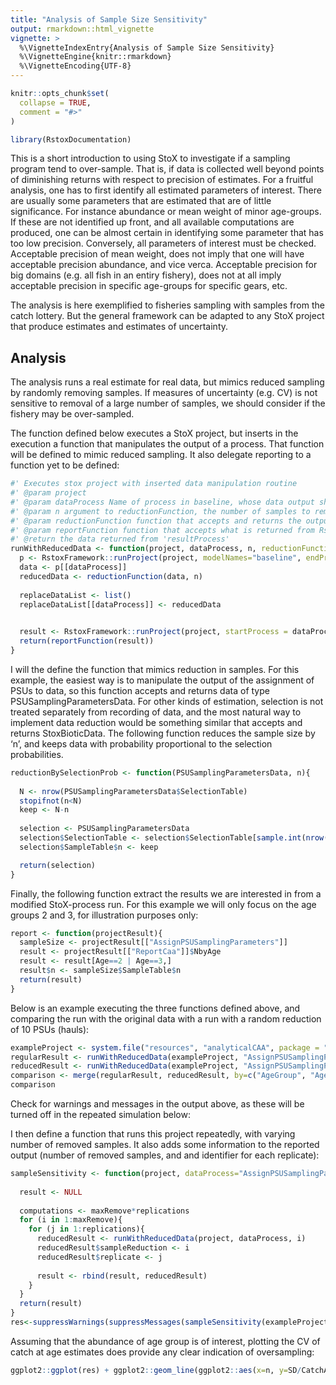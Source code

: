 ```yaml
---
title: "Analysis of Sample Size Sensitivity"
output: rmarkdown::html_vignette
vignette: >
  %\VignetteIndexEntry{Analysis of Sample Size Sensitivity}
  %\VignetteEngine{knitr::rmarkdown}
  %\VignetteEncoding{UTF-8}
---
```


```r
knitr::opts_chunk$set(
  collapse = TRUE,
  comment = "#>"
)
```

```r
library(RstoxDocumentation)
```

This is a short introduction to using StoX to investigate if a sampling program tend to over-sample. That is, if data is collected well beyond points of diminishing returns with respect to precision of estimates. For a fruitful analysis, one has to first identify all estimated parameters of interest. There are usually some parameters that are estimated that are of little significance. For instance abundance or mean weight of minor age-groups. If these are not identified up front, and all available computations are produced, one can be almost certain in identifying some parameter that has too low precision. Conversely, all parameters of interest must be checked. Acceptable precision of mean weight, does not imply that one will have acceptable precision abundance, and vice verca. Acceptable precision for big domains (e.g. all fish in an entiry fishery), does not at all imply acceptable precision in specific age-groups for specific gears, etc.

The analysis is here exemplified to fisheries sampling with samples from the catch lottery. But the general framework can be adapted to any StoX project that produce estimates and estimates of uncertainty.

## Analysis

The analysis runs a real estimate for real data, but mimics reduced sampling by randomly removing samples. If measures of uncertainty (e.g. CV) is not sensitive to removal of a large number of samples, we should consider if the fishery may be over-sampled.

The function defined below executes a StoX project, but inserts in the execution a function that manipulates the output of a process. That function will be defined to mimic reduced sampling. It also delegate reporting to a function yet to be defined:

```r
#' Executes stox project with inserted data manipulation routine
#' @param project
#' @param dataProcess Name of process in baseline, whose data output should be manipulated by 'reductionFunction'
#' @param n argument to reductionFunction, the number of samples to remove
#' @param reductionFunction function that accepts and returns the output from dataProcess, and, and the argument n 
#' @param reportFunction function that accepts what is returned from RstoxFramework::runProject, and extracts desired results as a data.table
#' @return the data returned from 'resultProcess'
runWithReducedData <- function(project, dataProcess, n, reductionFunction=reductionBySelectionProb, reportFunction=report){
  p <- RstoxFramework::runProject(project, modelNames="baseline", endProcess = dataProcess)
  data <- p[[dataProcess]]
  reducedData <- reductionFunction(data, n)
  
  replaceDataList <- list()
  replaceDataList[[dataProcess]] <- reducedData

  
  result <- RstoxFramework::runProject(project, startProcess = dataProcess, replaceDataList = replaceDataList)
  return(reportFunction(result))
}
```

I will the define the function that mimics reduction in samples. For this example, the easiest way is to manipulate the output of the assignment of PSUs to data, so this function accepts and returns data of type PSUSamplingParametersData. For other kinds of estimation, selection is not treated separately from recording of data, and the most natural way to implement data reduction would be something similar that accepts and returns StoxBioticData. The following function reduces the sample size by 'n', and keeps data with probability proportional to the selection probabilities.

```r
reductionBySelectionProb <- function(PSUSamplingParametersData, n){
  
  N <- nrow(PSUSamplingParametersData$SelectionTable)
  stopifnot(n<N)
  keep <- N-n
  
  selection <- PSUSamplingParametersData
  selection$SelectionTable <- selection$SelectionTable[sample.int(nrow(PSUSamplingParametersData$SelectionTable), keep, prob = PSUSamplingParametersData$SelectionTable$SelectionProbability),]
  selection$SampleTable$n <- keep

  return(selection)  
}
```

Finally, the following function extract the results we are interested in from a modified StoX-process run. For this example we will only focus on the age groups 2 and 3, for illustration purposes only:

```r
report <- function(projectResult){
  sampleSize <- projectResult[["AssignPSUSamplingParameters"]]
  result <- projectResult[["ReportCaa"]]$NbyAge
  result <- result[Age==2 | Age==3,]
  result$n <- sampleSize$SampleTable$n
  return(result)
}
```


Below is an example executing the three functions defined above, and comparing the run with the original data with a run with a random reduction of 10 PSUs (hauls):

```r
exampleProject <- system.file("resources", "analyticalCAA", package = "RstoxDocumentation")
regularResult <- runWithReducedData(exampleProject, "AssignPSUSamplingParameters", 0, function(x,y){x})
reducedResult <- runWithReducedData(exampleProject, "AssignPSUSamplingParameters", 10)
comparison <- merge(regularResult, reducedResult, by=c("AgeGroup", "Age"), suffix=c(".regular", ".reduced"))
comparison
```

Check for warnings and messages in the output above, as these will be turned off in the repeated simulation below:

I then define a function that runs this project repeatedly, with varying number of removed samples. It also adds some information to the reported output (number of removed samples, and and identifier for each replicate):

```r
sampleSensitivity <- function(project, dataProcess="AssignPSUSamplingParameters", maxRemove=40, replications=1){
  
  result <- NULL
  
  computations <- maxRemove*replications
  for (i in 1:maxRemove){
    for (j in 1:replications){
      reducedResult <- runWithReducedData(project, dataProcess, i)
      reducedResult$sampleReduction <- i
      reducedResult$replicate <- j
      
      result <- rbind(result, reducedResult)
    }
  }
  return(result)
}
res<-suppressWarnings(suppressMessages(sampleSensitivity(exampleProject)))
```

Assuming that the abundance of age group is of interest, plotting the CV of catch at age estimates does provide any clear indication of oversampling:

```r
ggplot2::ggplot(res) + ggplot2::geom_line(ggplot2::aes(x=n, y=SD/CatchAtAge, col=AgeGroup)) + ggplot2::ylim(c(0,.5))
```

